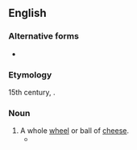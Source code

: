 ==English==

===Alternative forms===
* {{l|en|kebbock}}

===Etymology===
15th century, {{der|en|gd|càbaig}}.

===Noun===
{{en-noun|kebbucks}}

# A whole [[wheel]] or ball of [[cheese]].
#* {{quote-book|passage=Syne draws her '''kebbuck''' an’ her knife|author=Robert Burns|title=The Holy Fair|year=1785}}